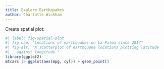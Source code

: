 ```yaml
---
title: Explore Earthquakes
author: Charlotte Wickham
---
```


Create spatial plot:

```r
#| label: fig-spatial-plot
#| fig-cap: "Locations of earthquakes on La Palma since 2017"
#| fig-alt: "A scatterplot of earthquake locations plotting latitude
#|   against longitude."
library(ggplot2)
mtcars |> ggplot(aes(mpg, cyl)) + geom_point()
```


